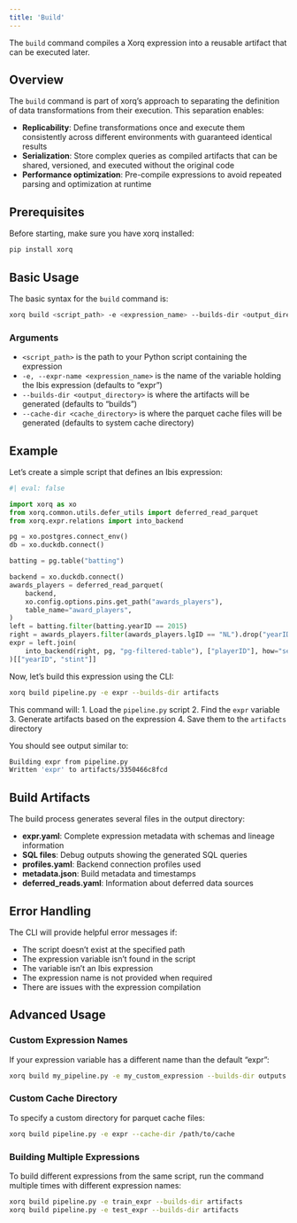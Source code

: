 ```yaml
---
title: 'Build'
---
```


The `build` command compiles a Xorq expression into a reusable artifact that can be executed later.

## Overview

The `build` command is part of xorq's approach to separating the definition of data transformations from their execution. This separation enables:

- **Replicability**: Define transformations once and execute them consistently across different environments with guaranteed identical results
- **Serialization**: Store complex queries as compiled artifacts that can be shared, versioned, and executed without the original code
- **Performance optimization**: Pre-compile expressions to avoid repeated parsing and optimization at runtime

## Prerequisites

Before starting, make sure you have xorq installed:

```bash
pip install xorq
```

## Basic Usage

The basic syntax for the `build` command is:

```bash
xorq build <script_path> -e <expression_name> --builds-dir <output_directory>
```

### Arguments

- `<script_path>` is the path to your Python script containing the expression
- `-e, --expr-name <expression_name>` is the name of the variable holding the Ibis expression (defaults to "expr")
- `--builds-dir <output_directory>` is where the artifacts will be generated (defaults to "builds")
- `--cache-dir <cache_directory>` is where the parquet cache files will be generated (defaults to system cache directory)

## Example

Let's create a simple script that defines an Ibis expression:

```python
#| eval: false

import xorq as xo
from xorq.common.utils.defer_utils import deferred_read_parquet
from xorq.expr.relations import into_backend

pg = xo.postgres.connect_env()
db = xo.duckdb.connect()

batting = pg.table("batting")

backend = xo.duckdb.connect()
awards_players = deferred_read_parquet(
    backend,
    xo.config.options.pins.get_path("awards_players"),
    table_name="award_players",
)
left = batting.filter(batting.yearID == 2015)
right = awards_players.filter(awards_players.lgID == "NL").drop("yearID", "lgID")
expr = left.join(
    into_backend(right, pg, "pg-filtered-table"), ["playerID"], how="semi"
)[["yearID", "stint"]]
```

Now, let's build this expression using the CLI:

```bash
xorq build pipeline.py -e expr --builds-dir artifacts
```

This command will:
1. Load the `pipeline.py` script
2. Find the `expr` variable
3. Generate artifacts based on the expression
4. Save them to the `artifacts` directory

You should see output similar to:

```bash
Building expr from pipeline.py
Written 'expr' to artifacts/3350466c8fcd
```

## Build Artifacts

The build process generates several files in the output directory:

- **expr.yaml**: Complete expression metadata with schemas and lineage information
- **SQL files**: Debug outputs showing the generated SQL queries
- **profiles.yaml**: Backend connection profiles used
- **metadata.json**: Build metadata and timestamps
- **deferred_reads.yaml**: Information about deferred data sources

## Error Handling

The CLI will provide helpful error messages if:

- The script doesn't exist at the specified path
- The expression variable isn't found in the script
- The variable isn't an Ibis expression
- The expression name is not provided when required
- There are issues with the expression compilation

## Advanced Usage

### Custom Expression Names

If your expression variable has a different name than the default "expr":

```bash
xorq build my_pipeline.py -e my_custom_expression --builds-dir outputs
```

### Custom Cache Directory

To specify a custom directory for parquet cache files:

```bash
xorq build pipeline.py -e expr --cache-dir /path/to/cache
```

### Building Multiple Expressions

To build different expressions from the same script, run the command multiple times with different expression names:

```bash
xorq build pipeline.py -e train_expr --builds-dir artifacts
xorq build pipeline.py -e test_expr --builds-dir artifacts
```